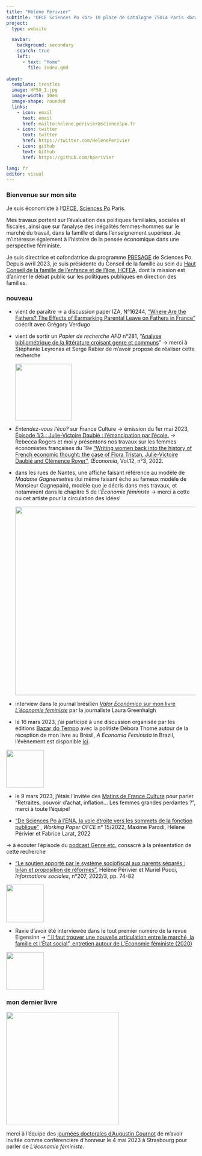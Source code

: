 ```yaml
---
title: "Hélène Périvier"
subtitle: "OFCE Sciences Po <br> 10 place de Catalogne 75014 Paris <br> {{< fa phone >}} +33 1 44 18 54 92"
project:
  type: website

  navbar:
    background: secondary
    search: true
    left:
      - text: "Home"
        file: index.qmd
  
about:
  template: trestles
  image: HP50_1.jpg
  image-width: 10em
  image-shape: rounded
  links:
    - icon: email
      text: email
      href: mailto:helene.perivier@sciencespo.fr
    - icon: twitter
      text: twitter
      href: https://twitter.com/HelenePerivier
    - icon: github
      text: Github
      href: https://github.com/hperivier

lang: fr
editor: visual
---
```


### Bienvenue sur mon site

Je suis économiste à l'[OFCE](http://www.ofce.sciences-po.fr/index.php), [Sciences Po](https://www.sciencespo.fr/fr/) Paris.

Mes travaux portent sur l'évaluation des politiques familiales, sociales et fiscales, ainsi que sur l'analyse des inégalités femmes-hommes sur le marché du travail, dans la famille et dans l'enseignement supérieur. Je m'intéresse également à l'histoire de la pensée économique dans une perspective féministe.

Je suis directrice et cofondatrice du programme [PRESAGE](https://www.sciencespo.fr/programme-presage/fr.html) de Sciences Po. Depuis avril 2023, je suis présidente du Conseil de la famille au sein du [Haut Conseil de la famille de l'enfance et de l'âge, HCFEA](https://www.hcfea.fr/), dont la mission est d'animer le débat public sur les politiques publiques en direction des familles.

### nouveau

-   vient de paraître -\> a discussion paper IZA, N°16244, ["Where Are the Fathers? The Effects of Earmarking Parental Leave on Fathers in France"](pdf/iaz_cp.pdf) coécrit avec Grégory Verdugo

-   vient de sortir un *Papier de recherche AFD* n°281, "[Analyse bibliométrique de la littérature croisant genre et communs](https://www.afd.fr/fr/ressources/analyse-bibliometrique-de-la-litterature-croisant-genre-et-communs)" -\> merci à Stéphanie Leyronas et Serge Rabier de m'avoir proposé de réaliser cette recherche

    ![](images/afd.PNG){width="150"}

-   *Entendez-vous l'éco?* sur France Culture -\> émission du 1er mai 2023, [Épisode 1/3 : Julie-Victoire Daubié : l'émancipation par l'école.](https://www.radiofrance.fr/franceculture/podcasts/entendez-vous-l-eco/julie-victoire-daubie-l-emancipation-par-l-ecole-6369764) *-\>* Rebecca Rogers et moi y présentons nos travaux sur les femmes économistes françaises du 19e ["Writing women back into the history of French economic thought: the case of Flora Tristan, Julie-Victoire Daubié and Clémence Royer"](https://journals.openedition.org/oeconomia/13633), *Œconomia*, Vol.12, n°3, 2022.

-   dans les rues de Nantes, une affiche faisant référence au modèle de *Madame Gagnemiettes* (lui même faisant écho au fameux modèle de Monsieur Gagnepain), modèle que je décris dans mes travaux, et notamment dans le chapitre 5 de l'*Economie féministe* -\> merci à cette ou cet artiste pour la circulation des idées!

    ![](images/affiches.jpg){width="500"}

-   interview dans le journal brésilien [*Valor Econômico* sur mon livre *L'économie féministe*](pdf/valor.pdf) par la journaliste Laura Greenhalgh

-   le 16 mars 2023, j'ai participé à une discussion organisée par les éditions [Bazar do Tempo](https://bazardotempo.com.br/){style="font-size: 11pt;"} avec la politiste Débora Thomé autour de la réception de mon livre au Brésil, *A Economia Feminista* in Brazil, l'évènement est disponible [ici](https://www.youtube.com/watch?v=XfWymYwPUMU).

![](images/tempo1.jpg){fig-align="center" width="100"}

-   le 9 mars 2023, j'étais l'invitée des [Matins de France Culture](https://www.radiofrance.fr/franceculture/podcasts/l-invite-e-des-matins/retraites-pouvoir-d-achat-inflation-les-femmes-grandes-perdantes-4298508) pour parler "Retraites, pouvoir d'achat, inflation... Les femmes grandes perdantes ?", merci à toute l'équipe!

-   ["De Sciences Po à l'ENA, la voie étroite vers les sommets de la fonction publique"](https://www.ofce.sciences-po.fr/pdf/dtravail/OFCEWP2022-15.pdf) , *Working Paper OFCE* n° 15/2022, Maxime Parodi, Hélène Périvier et Fabrice Larat, 2022

-\> à écouter l'épisode du [podcast Genre etc.](https://podcast.ausha.co/sciencespo-presage-genre-etc/les-femmes-dans-le-concours-d-entree-a-l-ecole-nationale-d-administration) consacré à la présentation de cette recherche

-   ["Le soutien apporté par le système sociofiscal aux parents séparés : bilan et proposition de réformes"](pdf/info_sociales.pdf), Hélène Périvier et Muriel Pucci, *Informations sociales*, n°207, 2022/3, pp. 74-82

![](images/paste-4ABFB0E7.png){fig-align="center" width="100"}

-   Ravie d'avoir été interviewée dans le tout premier numéro de la revue Eigensinn -\> [" Il faut trouver une nouvelle articulation entre le marché, la famille et l'État social", entretien autour de L'Économie féministe (2020)](https://www.lcdpu.fr/livre/?GCOI=27000100089780&fa=sommaire)

![](images/paste-149EAE4E.png){fig-align="center" width="100"}

### mon dernier livre

![](/images/double_couv.jpg){fig-align="center" width="300"}

merci à l'équipe des [journées doctorales d'Augustin Cournot](https://acdd.sciencesconf.org/) de m'avoir invitée comme conférencière d'honneur le 4 mai 2023 à Strasbourg pour parler de *L'économie féministe*.
